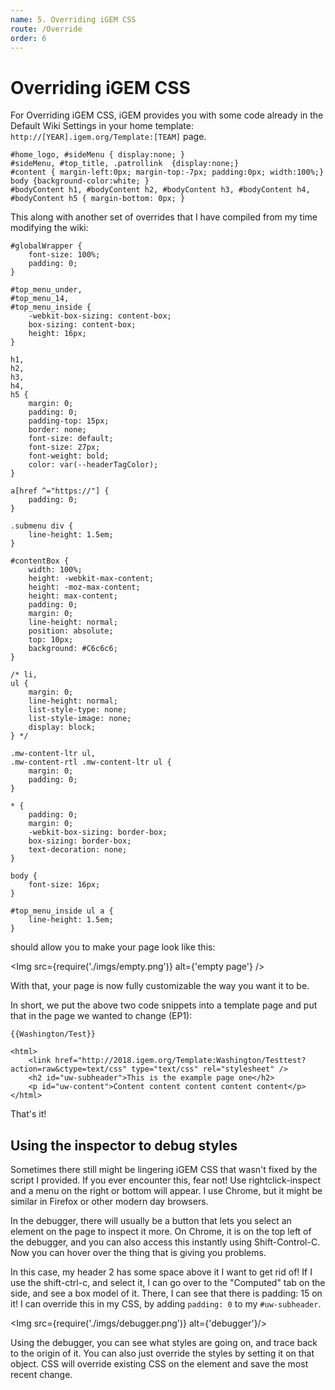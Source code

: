 ```yaml
---
name: 5. Overriding iGEM CSS
route: /Override
order: 6
---
```



# Overriding iGEM CSS

For Overriding iGEM CSS, iGEM provides you with some code already in the Default Wiki Settings in your home template: `http://[YEAR].igem.org/Template:[TEAM]` page. 

```
#home_logo, #sideMenu { display:none; }
#sideMenu, #top_title, .patrollink  {display:none;}
#content { margin-left:0px; margin-top:-7px; padding:0px; width:100%;}
body {background-color:white; }
#bodyContent h1, #bodyContent h2, #bodyContent h3, #bodyContent h4, #bodyContent h5 { margin-bottom: 0px; }
```

This along with another set of overrides that I have compiled from my time modifying the wiki:

```
#globalWrapper {
    font-size: 100%;
    padding: 0;
}

#top_menu_under,
#top_menu_14,
#top_menu_inside {
    -webkit-box-sizing: content-box;
    box-sizing: content-box;
    height: 16px;
}

h1,
h2,
h3,
h4,
h5 {
    margin: 0;
    padding: 0;
    padding-top: 15px;
    border: none;
    font-size: default;
    font-size: 27px;
    font-weight: bold;
    color: var(--headerTagColor);
}

a[href ^="https://"] {
    padding: 0;
}

.submenu div {
    line-height: 1.5em;
}

#contentBox {
    width: 100%;
    height: -webkit-max-content;
    height: -moz-max-content;
    height: max-content;
    padding: 0;
    margin: 0;
    line-height: normal;
    position: absolute;
    top: 10px;
    background: #C6c6c6;
}

/* li,
ul {
    margin: 0;
    line-height: normal;
    list-style-type: none;
    list-style-image: none;
    display: block;
} */

.mw-content-ltr ul,
.mw-content-rtl .mw-content-ltr ul {
    margin: 0;
    padding: 0;
}

* {
    padding: 0;
    margin: 0;
    -webkit-box-sizing: border-box;
    box-sizing: border-box;
    text-decoration: none;
}

body {
    font-size: 16px;
}

#top_menu_inside ul a {
    line-height: 1.5em;
}
```

should allow you to make your page look like this:

<Img src={require('./imgs/empty.png')} alt={'empty page'} />

With that, your page is now fully customizable the way you want it to be. 

In short, we put the above two code snippets into a template page and put that in the page we wanted to change (EP1): 

```
{{Washington/Test}}

<html>
    <link href="http://2018.igem.org/Template:Washington/Testtest?action=raw&ctype=text/css" type="text/css" rel="stylesheet" />
    <h2 id="uw-subheader">This is the example page one</h2>
    <p id="uw-content">Content content content content content</p>
</html>
```

That's it!

## Using the inspector to debug styles

Sometimes there still might be lingering iGEM CSS that wasn't fixed by the script I provided. If you ever encounter this, fear not! Use rightclick-inspect and a menu on the right or bottom will appear. I use Chrome, but it might be similar in Firefox or other modern day browsers.

In the debugger, there will usually be a button that lets you select an element on the page to inspect it more. On Chrome, it is on the top left of the debugger, and you can also access this instantly using Shift-Control-C. Now you can hover over the thing that is giving you problems. 

In this case, my header 2 has some space above it I want to get rid of! If I use the shift-ctrl-c, and select it, I can go over to the "Computed" tab on the side, and see a box model of it. There, I can see that there is padding: 15 on it! I can override this in my CSS, by adding `padding: 0` to my `#uw-subheader`. 

<Img src={require('./imgs/debugger.png')} alt={'debugger'}/>

Using the debugger, you can see what styles are going on, and trace back to the origin of it. You can also just override the styles by setting it on that object. CSS will override existing CSS on the element and save the most recent change.